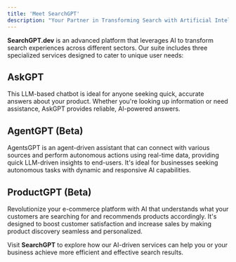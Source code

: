 ```yaml
---
title: 'Meet SearchGPT'
description: "Your Partner in Transforming Search with Artificial Intelligence!"
---
```


**SearchGPT.dev** is an advanced platform that leverages AI to transform search experiences across different sectors. Our suite includes three specialized services designed to cater to unique user needs:

## AskGPT
This LLM-based chatbot is ideal for anyone seeking quick, accurate answers about your product. Whether you're looking up information or need assistance, AskGPT provides reliable, AI-powered answers.

## AgentGPT (Beta)
AgentsGPT is an agent-driven assistant that can connect with various sources and perform autonomous actions using real-time data, providing quick LLM-driven insights to end-users. It's ideal for businesses seeking autonomous tasks with dynamic and responsive AI capabilities.

## ProductGPT (Beta)
Revolutionize your e-commerce platform with AI that understands what your customers are searching for and recommends products accordingly. It's designed to boost customer satisfaction and increase sales by making product discovery seamless and personalized.

Visit **SearchGPT** to explore how our AI-driven services can help you or your business achieve more efficient and effective search results.
